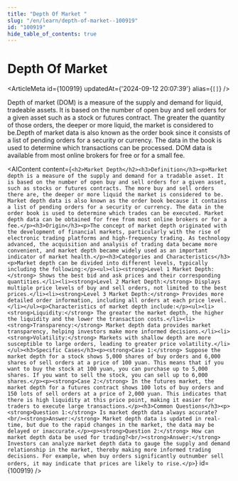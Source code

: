 ```yaml
---
title: "Depth Of Market "
slug: "/en/learn/depth-of-market--100919"
id: "100919"
hide_table_of_contents: true
---
```



# Depth Of Market 

<ArticleMeta id={100919} updatedAt={'2024-09-12 20:07:39'} alias={`[]`} />
<div className='border-solid border-b border-t-0 my-4 border-[var(--ifm-color-gray-300)]' />

Depth of market (DOM) is a measure of the supply and demand for liquid, tradeable assets. It is based on the number of open buy and sell orders for a given asset such as a stock or futures contract. The greater the quantity of those orders, the deeper or more liquid, the market is considered to be.Depth of market data is also known as the order book since it consists of a list of pending orders for a security or currency. The data in the book is used to determine which transactions can be processed. DOM data is available from most online brokers for free or for a small fee.

<AIContent content={`<h2>Market Depth</h2><h3>Definition</h3><p>Market depth is a measure of the supply and demand for a tradable asset. It is based on the number of open buy and sell orders for a given asset, such as stocks or futures contracts. The more buy and sell orders there are, the deeper or more liquid the market is considered to be. Market depth data is also known as the order book because it contains a list of pending orders for a security or currency. The data in the order book is used to determine which trades can be executed. Market depth data can be obtained for free from most online brokers or for a fee.</p><h3>Origin</h3><p>The concept of market depth originated with the development of financial markets, particularly with the rise of electronic trading platforms and high-frequency trading. As technology advanced, the acquisition and analysis of trading data became more convenient, and market depth became widely used as an important indicator of market health.</p><h3>Categories and Characteristics</h3><p>Market depth can be divided into different levels, typically including the following:</p><ul><li><strong>Level 1 Market Depth:</strong> Shows the best bid and ask prices and their corresponding quantities.</li><li><strong>Level 2 Market Depth:</strong> Displays multiple price levels of buy and sell orders, not limited to the best prices.</li><li><strong>Level 3 Market Depth:</strong> Provides more detailed order information, including all orders at each price level.</li></ul><p>Characteristics of market depth include:</p><ul><li><strong>Liquidity:</strong> The greater the market depth, the higher the liquidity and the lower the transaction costs.</li><li><strong>Transparency:</strong> Market depth data provides market transparency, helping investors make more informed decisions.</li><li><strong>Volatility:</strong> Markets with shallow depth are more susceptible to large orders, leading to greater price volatility.</li></ul><h3>Specific Cases</h3><p><strong>Case 1:</strong> Suppose the market depth for a stock shows 5,000 shares of buy orders and 6,000 shares of sell orders at a price of 100 yuan. This means that if you want to buy the stock at 100 yuan, you can purchase up to 5,000 shares. If you want to sell the stock, you can sell up to 6,000 shares.</p><p><strong>Case 2:</strong> In the futures market, the market depth for a futures contract shows 100 lots of buy orders and 150 lots of sell orders at a price of 2,000 yuan. This indicates that there is high liquidity at this price point, making it easier for traders to execute large transactions.</p><h3>Common Questions</h3><p><strong>Question 1:</strong> Is market depth data always accurate?<br/><strong>Answer:</strong> Market depth data is updated in real-time, but due to the rapid changes in the market, the data may be delayed or inaccurate.</p><p><strong>Question 2:</strong> How can market depth data be used for trading?<br/><strong>Answer:</strong> Investors can analyze market depth data to gauge the supply and demand relationship in the market, thereby making more informed trading decisions. For example, when buy orders significantly outnumber sell orders, it may indicate that prices are likely to rise.</p>`} id={100919} />
